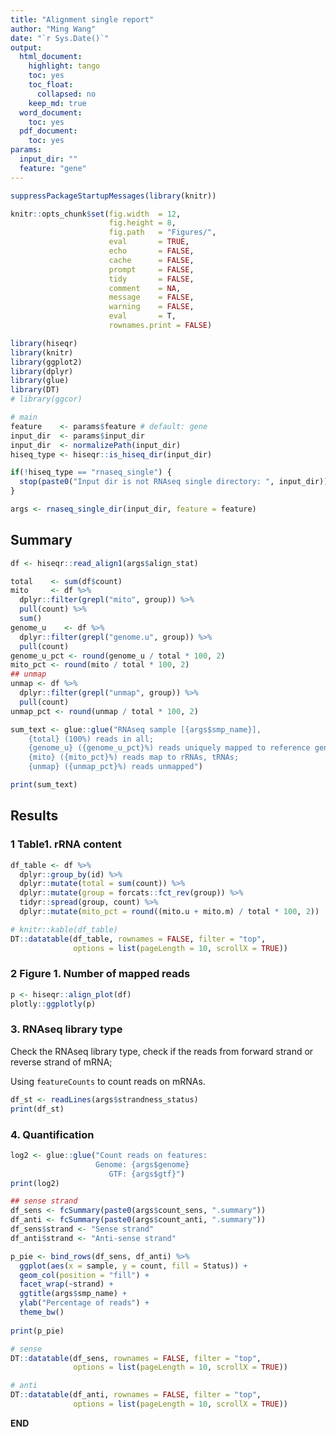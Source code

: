 ```yaml
---
title: "Alignment single report"
author: "Ming Wang"
date: "`r Sys.Date()`"
output:
  html_document:
    highlight: tango
    toc: yes
    toc_float:
      collapsed: no
    keep_md: true
  word_document:
    toc: yes
  pdf_document:
    toc: yes
params:
  input_dir: ""
  feature: "gene"
---
```


```r
suppressPackageStartupMessages(library(knitr))

knitr::opts_chunk$set(fig.width  = 12, 
                      fig.height = 8, 
                      fig.path   = "Figures/",
                      eval       = TRUE,
                      echo       = FALSE,
                      cache      = FALSE,
                      prompt     = FALSE,
                      tidy       = FALSE,
                      comment    = NA,
                      message    = FALSE,
                      warning    = FALSE,
                      eval       = T,
                      rownames.print = FALSE)
```


```r
library(hiseqr)
library(knitr)
library(ggplot2)
library(dplyr)
library(glue)
library(DT)
# library(ggcor)
```


```r
# main 
feature    <- params$feature # default: gene
input_dir  <- params$input_dir
input_dir  <- normalizePath(input_dir)
hiseq_type <- hiseqr::is_hiseq_dir(input_dir)

if(!hiseq_type == "rnaseq_single") {
  stop(paste0("Input dir is not RNAseq single directory: ", input_dir))
}
```


```r
args <- rnaseq_single_dir(input_dir, feature = feature)
```

## Summary

```r
df <- hiseqr::read_align1(args$align_stat)

total    <- sum(df$count)
mito     <- df %>% 
  dplyr::filter(grepl("mito", group)) %>%
  pull(count) %>%
  sum()
genome_u    <- df %>%
  dplyr::filter(grepl("genome.u", group)) %>%
  pull(count)
genome_u_pct <- round(genome_u / total * 100, 2)
mito_pct <- round(mito / total * 100, 2)
## unmap
unmap <- df %>%
  dplyr::filter(grepl("unmap", group)) %>%
  pull(count)
unmap_pct <- round(unmap / total * 100, 2)

sum_text <- glue::glue("RNAseq sample [{args$smp_name}], 
    {total} (100%) reads in all; 
    {genome_u} ({genome_u_pct}%) reads uniquely mapped to reference genome ;
    {mito} ({mito_pct}%) reads map to rRNAs, tRNAs;
    {unmap} ({unmap_pct}%) reads unmapped")

print(sum_text)
```

## Results

### 1 Table1. rRNA content

```r
df_table <- df %>% 
  dplyr::group_by(id) %>%
  dplyr::mutate(total = sum(count)) %>%
  dplyr::mutate(group = forcats::fct_rev(group)) %>%
  tidyr::spread(group, count) %>%
  dplyr::mutate(mito_pct = round((mito.u + mito.m) / total * 100, 2))

# knitr::kable(df_table)
DT::datatable(df_table, rownames = FALSE, filter = "top", 
              options = list(pageLength = 10, scrollX = TRUE))
```

### 2 Figure 1. Number of mapped reads

```r
p <- hiseqr::align_plot(df)
plotly::ggplotly(p)
```


### 3. RNAseq library type

Check the RNAseq library type, check if the reads from forward strand or reverse strand of mRNA;

Using `featureCounts` to count reads on mRNAs.

```r
df_st <- readLines(args$strandness_status)
print(df_st)
```


### 4. Quantification

```r
log2 <- glue::glue("Count reads on features:
                   Genome: {args$genome}
                      GTF: {args$gtf}")
print(log2)
```


```r

## sense strand
df_sens <- fcSummary(paste0(args$count_sens, ".summary"))
df_anti <- fcSummary(paste0(args$count_anti, ".summary"))
df_sens$strand <- "Sense strand"
df_anti$strand <- "Anti-sense strand"

p_pie <- bind_rows(df_sens, df_anti) %>%
  ggplot(aes(x = sample, y = count, fill = Status)) + 
  geom_col(position = "fill") +
  facet_wrap(~strand) +
  ggtitle(args$smp_name) +
  ylab("Percentage of reads") +
  theme_bw()
  
print(p_pie)

```




```r
# sense
DT::datatable(df_sens, rownames = FALSE, filter = "top", 
              options = list(pageLength = 10, scrollX = TRUE))

# anti
DT::datatable(df_anti, rownames = FALSE, filter = "top", 
              options = list(pageLength = 10, scrollX = TRUE))
```



**END**


